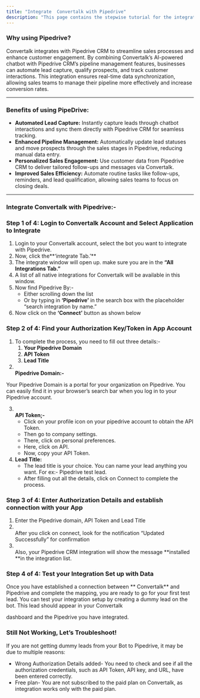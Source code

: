 ```yaml
---
title: "Integrate  Convertalk with Pipedrive"
description: "This page contains the stepwise tutorial for the integration with  Convertalk"
---
```


### **Why using Pipedrive?**

 Convertalk integrates with Pipedrive CRM to streamline sales processes and enhance customer engagement. By combining  Convertalk’s AI-powered chatbot with Pipedrive CRM’s pipeline management features, businesses can automate lead capture, qualify prospects, and track customer interactions. This integration ensures real-time data synchronization, allowing sales teams to manage their pipeline more effectively and increase conversion rates.

---

### **Benefits of using PipeDrive:**

- **Automated Lead Capture:** Instantly capture leads through chatbot interactions and sync them directly with Pipedrive CRM for seamless tracking.
- **Enhanced Pipeline Management:** Automatically update lead statuses and move prospects through the sales stages in Pipedrive, reducing manual data entry.
- **Personalized Sales Engagement:** Use customer data from Pipedrive CRM to deliver tailored follow-ups and messages via  Convertalk.
- **Improved Sales Efficiency:** Automate routine tasks like follow-ups, reminders, and lead qualification, allowing sales teams to focus on closing deals.

---

### **Integrate  Convertalk with Pipedrive:-**

### **Step 1 of 4: Login to  Convertalk Account and Select Application to Integrate**

1. Login to your  Convertalk account, select the bot you want to integrate with Pipedrive.
2. Now, click the**‘integrate Tab.’** 
3. The integrate window will open up. make sure you are in the **“All Integrations Tab.”**
4. A list of all native integrations for  Convertalk will be available in this window.
5. Now find Pipedrive By:-
   - Either scrolling down the list
   - Or by typing in **‘Pipedrive’** in the search box with the placeholder “search integration by name.”
6. Now click on the **‘Connect’** button as shown below

     

### **Step 2 of 4: Find your Authorization Key/Token in App Account**

1. To complete the process, you need to fill out three details:-
   1. **Your Pipedrive Domain**
   2. **API Token**
   3. **Lead Title**
2. **\
   Pipedrive Domain:-**

Your Pipedrive Domain is a portal for your organization on Pipedrive. You can easily find it in your browser’s search bar when you log in to your Pipedrive account.

3. **\
   API Token;-**
   - Click on your profile icon on your pipedrive account to obtain the API Token.
   - Then go to company settings.
   - There, click on personal preferences.
   - Here, click on API.
   - Now, copy your API Token.
4. **Lead Title:**
   - The lead title is your choice. You can name your lead anything you want. For ex:- Pipedrive test lead.
   - After filling out all the details, click on Connect to complete the process.

### **Step 3 of 4: Enter Authorization Details and establish connection with your App**

1. Enter the Pipedrive domain, API Token and Lead Title
2. \
   After you click on connect, look for the notification “Updated Successfully” for confirmation
3. \
   Also, your Pipedrive CRM integration will show the message **installed **in the integration list.

### **Step 4 of 4: Test your Integration Set up with Data**

Once you have established a connection between ** Convertalk** and Pipedrive and complete the mapping, you are ready to go for your first test lead. You can test your integration setup by creating a dummy lead on the bot. This lead should appear in your  Convertalk

dashboard and the Pipedrive you have integrated.

### **Still Not Working, Let’s Troubleshoot\!**

If you are not getting dummy leads from your Bot to Pipedrive, it may be due to multiple reasons:

- Wrong Authorization Details added- You need to check and see if all the authorization credentials, such as API Token, API key, and URL, have been entered correctly.
- Free plan- You are not subscribed to the paid plan on  Convertalk, as integration works only with the paid plan.

 